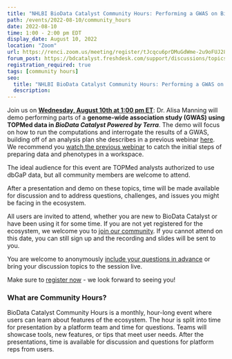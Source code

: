 ```yaml
---
title: "NHLBI BioData Catalyst Community Hours: Performing a GWAS on BioData Catalyst Powered by Terra"
path: /events/2022-08-10/community_hours
date: 2022-08-10
time: 1:00 - 2:00 pm EDT
display_date: August 10, 2022
location: "Zoom"
url: https://renci.zoom.us/meeting/register/tJcqcu6prDMuGdWme-2u9oFUJ284Mogi48JT
forum_post: https://bdcatalyst.freshdesk.com/support/discussions/topics/60000407143
registration_required: true
tags: [community hours]
seo:
  title: "NHLBI BioData Catalyst Community Hours: Performing a GWAS on BioData Catalyst Powered by Terra"
  description:
---
```


Join us on **[Wednesday, August 10th at 1:00 pm ET](https://renci.zoom.us/meeting/register/tJcqcu6prDMuGdWme-2u9oFUJ284Mogi48JT)**: Dr. Alisa Manning will demo performing parts of a **genome-wide association study (GWAS) using TOPMed data in *BioData Catalyst Powered by Terra***. The demo will focus on how to run the computations and interrogate the results of a GWAS, building off of an analysis plan she describes in a previous webinar [here](https://support.terra.bio/hc/en-us/articles/5028791354395-Performing-a-GWAS-on-Terra-BioData-Catalyst-Webinar-March-29-2022-). We recommend you [watch the previous webinar](https://www.youtube.com/watch?v=st16Sp34_dg) to catch the initial steps of preparing data and phenotypes in a workspace. 

The ideal audience for this event are TOPMed analysts authorized to use dbGaP data, but all community members are welcome to attend.

After a presentation and demo on these topics, time will be made available for discussion and to address questions, challenges, and issues you might be facing in the ecosystem.

All users are invited to attend, whether you are new to BioData Catalyst or have been using it for some time. If you are not yet registered for the ecosystem, we welcome you to [join our community](/join-bdc). If you cannot attend on this date, you can still sign up and the recording and slides will be sent to you.

You are welcome to anonymously [include your questions in advance](https://forms.gle/JpNWQbLXoxzro5zi9) or bring your discussion topics to the session live.

Make sure to [register now](https://renci.zoom.us/meeting/register/tJcoc-2vrzouGdXVpgP_l5DCXVd1ONu-nNgj) - we look forward to seeing you!

### What are Community Hours?

BioData Catalyst Community Hours is a monthly, hour-long event where users can learn about features of the ecosystem. The hour is split into time for presentation by a platform team and time for questions. Teams will showcase tools, new features, or tips that meet user needs. After the presentations, time is available for discussion and questions for platform reps from users.